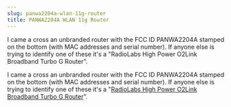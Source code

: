 ```yaml
---
slug: panwa2204a-wlan-11g-router
title: PANWA2204A WLAN 11g Router
---
```

<p>I came a cross an unbranded router with the FCC ID PANWA2204A stamped on the bottom (with MAC addresses and serial number). If anyone else is trying to identify one of these it's a "RadioLabs High Power O2Link Broadband Turbo G Router".</p>


<!--truncate-->
I came a cross an unbranded router with the FCC ID PANWA2204A stamped on the bottom (with MAC addresses and serial number). If anyone else is trying to identify one of these it's a "<a href="http://www.radiolabs.com/products/wireless/networking/radiolabs-wireless-router.php">RadioLabs High Power O2Link Broadband Turbo G Router</a>".  


